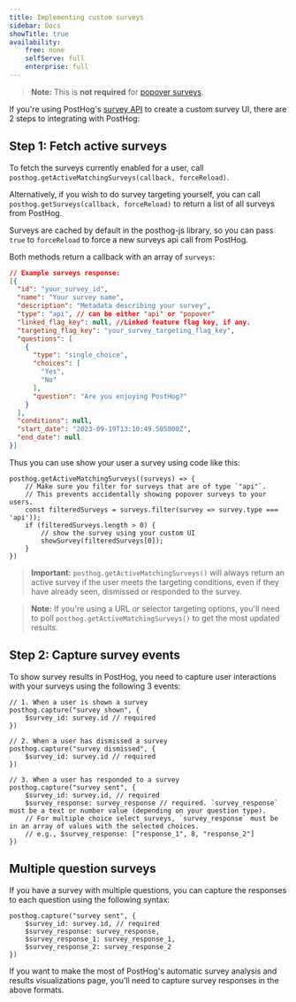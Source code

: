 ```yaml
---
title: Implementing custom surveys
sidebar: Docs
showTitle: true
availability:
    free: none
    selfServe: full
    enterprise: full
---
```


> **Note:** This is **not required** for [popover surveys](/docs/surveys/creating-surveys#presentation).

If you're using PostHog's [survey API](/docs/surveys/creating-surveys#presentation) to create a custom survey UI, there are 2 steps to integrating with PostHog:

## Step 1: Fetch active surveys

To fetch the surveys currently enabled for a user, call `posthog.getActiveMatchingSurveys(callback, forceReload)`.

Alternatively, if you wish to do survey targeting yourself, you can call `posthog.getSurveys(callback, forceReload)` to return a list of all surveys from PostHog.

Surveys are cached by default in the posthog-js library, so you can pass `true` to `forceReload` to force a new surveys api call from PostHog.

Both methods return a callback with an array of `surveys`:

```json
// Example surveys response:
[{
  "id": "your_survey_id",
  "name": "Your survey name",
  "description": "Metadata describing your survey",
  "type": "api", // can be either "api" or "popover"
  "linked_flag_key": null, //Linked feature flag key, if any.
  "targeting_flag_key": "your_survey_targeting_flag_key",
  "questions": [
    {
      "type": "single_choice",
      "choices": [
        "Yes",
        "No"
      ],
      "question": "Are you enjoying PostHog?"
    }
  ],
  "conditions": null,
  "start_date": "2023-09-19T13:10:49.505000Z",
  "end_date": null
}]
```

Thus you can use show your user a survey using code like this:

```js-web
posthog.getActiveMatchingSurveys((surveys) => {
    // Make sure you filter for surveys that are of type `"api"`. 
    // This prevents accidentally showing popover surveys to your users.
    const filteredSurveys = surveys.filter(survey => survey.type === 'api'));
    if (filteredSurveys.length > 0) {
        // show the survey using your custom UI
        showSurvey(filteredSurveys[0]);
    }
})
```

> **Important:** `posthog.getActiveMatchingSurveys()` will always return an active survey if the user meets the targeting conditions, even if they have already seen, dismissed or responded to the survey.

> **Note:** If you're using a URL or selector targeting options, you'll need to poll `posthog.getActiveMatchingSurveys()` to get the most updated results.

## Step 2: Capture survey events

To show survey results in PostHog, you need to capture user interactions with your surveys using the following 3 events:

```js-web
// 1. When a user is shown a survey
posthog.capture("survey shown", {
    $survey_id: survey.id // required
})

// 2. When a user has dismissed a survey
posthog.capture("survey dismissed", {
    $survey_id: survey.id // required
})

// 3. When a user has responded to a survey
posthog.capture("survey sent", {
    $survey_id: survey.id, // required
    $survey_response: survey_response // required. `survey_response` must be a text or number value (depending on your question type).
    // For multiple choice select surveys, `survey_response` must be in an array of values with the selected choices.
    // e.g., $survey_response: ["response_1", 8, "response_2"]
})
```

## Multiple question surveys

If you have a survey with multiple questions, you can capture the responses to each question using the following syntax:

```js-web
posthog.capture("survey sent", {
    $survey_id: survey.id, // required
    $survey_response: survey_response,
    $survey_response_1: survey_response_1,
    $survey_response_2: survey_response_2
})
```

If you want to make the most of PostHog's automatic survey analysis and results visualizations page, you'll need to capture survey responses in the above formats.
